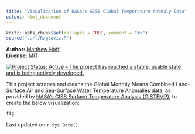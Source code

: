 ```yaml
---
title: "Visualization of NASA's GISS Global Temperature Anomaly Data"
output: html_document
---
```


```r
knitr::opts_chunk$set(collapse = TRUE, comment = "#>")
source(".././R/gtaviz.R")
```

**Author:** [Matthew Hoff](https://github.com/mghoff)
<br/>
**License:** [MIT](https://opensource.org/licenses/MIT)
<br/>

[![Project Status: Active – The project has reached a stable, usable state and is being actively developed.](http://www.repostatus.org/badges/latest/active.svg)](https://www.repostatus.org/)

This project scrapes and cleans the Global Monthly Means Combined Land-Surface Air and Sea-Surface Water Temperature Anomalies data,
as provided by [NASA's GISS Surface Temperature Analysis (GISTEMP)](https://data.giss.nasa.gov/gistemp/), to create the below visualization:

```r
fig
```

Last updated on `r Sys.Date()`.
